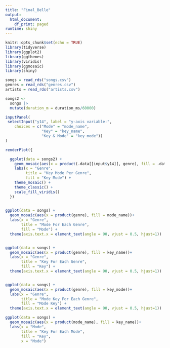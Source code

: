 ```yaml
---
title: "Final_Belle"
output:
  html_document:
    df_print: paged
runtime: shiny
---
```


```r
knitr::opts_chunk$set(echo = TRUE)
library(tidyverse)
library(ggplot2)
library(ggthemes)
library(viridis)
library(ggmosaic)
library(shiny)
```

```r
songs = read_rds("songs.csv")
genres = read_rds("genres.csv")
artists = read_rds("artists.csv")

songs2 <- 
  songs |>
  mutate(duration_m = duration_ms/60000)

```

```r
inputPanel(
 selectInput("y14", label = "y-axis variable:",
    choices = c("Mode" = "mode_name",
                "Key" = "key_name",
                "Key & Mode" = "key_mode"))
)

renderPlot({

  ggplot(data = songs2) + 
    geom_mosaic(aes(x = product(.data[[input$y14]], genre), fill = .data[[input$y14]])) +
    labs(x = "Genre",
         title = "Key Mode Per Genre",
         fill = "Key Mode") +
    theme_mosaic() +
    theme_classic() + 
    scale_fill_viridis()
  })
  
```

```r
ggplot(data = songs) + 
  geom_mosaic(aes(x = product(genre), fill = mode_name))+
  labs(x = "Genre",
       title = "Mode For Each Genre",
       fill = "Mode") +
  theme(axis.text.x = element_text(angle = 90, vjust = 0.5, hjust=1))


ggplot(data = songs) + 
  geom_mosaic(aes(x = product(genre), fill = key_name))+
  labs(x = "Genre",
       title = "Key For Each Genre",
       fill = "Key") +
  theme(axis.text.x = element_text(angle = 90, vjust = 0.5, hjust=1))


ggplot(data = songs) + 
  geom_mosaic(aes(x = product(genre), fill = key_mode))+
  labs(x = "Genre",
       title = "Mode Key For Each Genre",
       fill = "Mode Key") +
  theme(axis.text.x = element_text(angle = 90, vjust = 0.5, hjust=1))
```

```r
ggplot(data = songs) + 
  geom_mosaic(aes(x = product(mode_name), fill = key_name))+
  labs(x = "Mode",
       title = "Key For Each Mode",
       fill = "Key",
       x = "Mode") 
```


